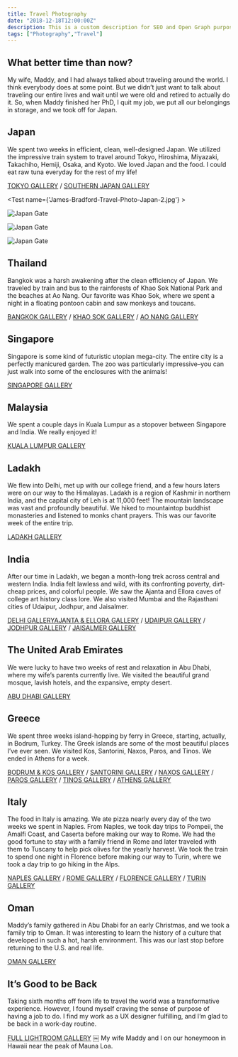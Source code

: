 ```yaml
---
title: Travel Photography
date: "2018-12-18T12:00:00Z"
description: This is a custom description for SEO and Open Graph purposes, rather than the default generated excerpt. Simply add a description field to the frontmatter.
tags: ["Photography","Travel"]
---
```



<!-- // import GatsbyImage from 'gatsby-image'
// import { GatsbyNetlifyLfsFixed, GatsbyNetlifyLfsFluid } from '../../../scripts/gatsby-image-netlify-lfs'
// import { graphql } from "gatsby" -->


## What better time than now?
My wife, Maddy, and I had always talked about traveling around the world. I think everybody does at some point. But we didn’t just want to talk about traveling our entire lives and wait until we were old and retired to actually do it. So, when Maddy finished her PhD, I quit my job, we put all our belongings in storage, and we took off for Japan.

## Japan
We spent two weeks in efficient, clean, well-designed Japan. We utilized the impressive train system to travel around Tokyo, Hiroshima, Miyazaki, Takachiho, Hemiji, Osaka, and Kyoto. We loved Japan and the food. I could eat raw tuna everyday for the rest of my life!

[TOKYO GALLERY](https://adobe.ly/2Gotu7K) / [SOUTHERN JAPAN GALLERY](https://adobe.ly/2Sqm7Tt)

<Test name={'James-Bradford-Travel-Photo-Japan-2.jpg'} >

![Japan Gate](./../../lfs-media/James-Bradford-Travel-Photo-Japan-2.jpg)

![Japan Gate](./../../lfs-media/James-Bradford-Travel-Photo-Japan-3.jpg)

![Japan Gate](./../../lfs-media/profile-pic.jpg)

</Test>

<!-- {/* <GatsbyImage fluid={GatsbyNetlifyLfsFluid({ src: props.data.JapanPhoto3.publicURL, fileName: props.data.JapanPhoto3.base, maxWidth: 630 })} backgroundColor /> */} -->

## Thailand
Bangkok was a harsh awakening after the clean efficiency of Japan. We traveled by train and bus to the rainforests of Khao Sok National Park and the beaches at Ao Nang. Our favorite was Khao Sok, where we spent a night in a floating pontoon cabin and saw monkeys and toucans.

[BANGKOK GALLERY](https://adobe.ly/2Gnv1e0) / [KHAO SOK GALLERY](https://adobe.ly/2GjKD2l) / [AO NANG GALLERY](https://adobe.ly/2GnhALi)

## Singapore
Singapore is some kind of futuristic utopian mega-city. The entire city is a perfectly manicured garden. The zoo was particularly impressive–you can just walk into some of the enclosures with the animals!

[SINGAPORE GALLERY](https://adobe.ly/2SpQDNn)

## Malaysia
We spent a couple days in Kuala Lumpur as a stopover between Singapore and India. We really enjoyed it!

[KUALA LUMPUR GALLERY](https://adobe.ly/2Sr7sr3)

## Ladakh
We flew into Delhi, met up with our college friend, and a few hours laters were on our way to the Himalayas. Ladakh is a region of Kashmir in northern India, and the capital city of Leh is at 11,000 feet! The mountain landscape was vast and profoundly beautiful. We hiked to mountaintop buddhist monasteries and listened to monks chant prayers. This was our favorite week of the entire trip.

[LADAKH GALLERY](https://adobe.ly/2SxPXFX)

## India
After our time in Ladakh, we began a month-long trek across central and western India. India felt lawless and wild, with its confronting poverty, dirt-cheap prices, and colorful people. We saw the Ajanta and Ellora caves of college art history class lore. We also visited Mumbai and the Rajasthani cities of Udaipur, Jodhpur, and Jaisalmer.

[DELHI GALLERYAJANTA & ELLORA GALLERY](https://adobe.ly/2Sr7qzr) / [UDAIPUR GALLERY](https://adobe.ly/2SmTFlD) / [JODHPUR GALLERY](https://adobe.ly/2Gmo2lz) / [JAISALMER GALLERY](https://adobe.ly/2GkYLIw) 

## The United Arab Emirates
We were lucky to have two weeks of rest and relaxation in Abu Dhabi, where my wife’s parents currently live. We visited the beautiful grand mosque, lavish hotels, and the expansive, empty desert.

[ABU DHABI GALLERY](https://adobe.ly/2SmOX7m) 

## Greece
We spent three weeks island-hopping by ferry in Greece, starting, actually, in Bodrum, Turkey. The Greek islands are some of the most beautiful places I’ve ever seen. We visited Kos, Santorini, Naxos, Paros, and Tinos. We ended in Athens for a week.

[BODRUM & KOS GALLERY](https://adobe.ly/2GnuCs0) / [SANTORINI GALLERY](https://adobe.ly/2GmnD2x) / [NAXOS GALLERY](https://adobe.ly/2GmnxrH) / [PAROS GALLERY](https://adobe.ly/2SpugYq) / [TINOS GALLERY](https://adobe.ly/2SuKFuA) / [ATHENS GALLERY](https://adobe.ly/2SmOTEE) 

## Italy
The food in Italy is amazing. We ate pizza nearly every day of the two weeks we spent in Naples. From Naples, we took day trips to Pompeii, the Amalfi Coast, and Caserta before making our way to Rome. We had the good fortune to stay with a family friend in Rome and later traveled with them to Tuscany to help pick olives for the yearly harvest. We took the train to spend one night in Florence before making our way to Turin, where we took a day trip to go hiking in the Alps.

[NAPLES GALLERY](https://adobe.ly/2SmOP7S) / [ ROME GALLERY](https://adobe.ly/2Sr6Z8h) / [FLORENCE GALLERY](https://adobe.ly/2GlpyEE) / [TURIN GALLERY](https://adobe.ly/2GpLCxJ) 

## Oman
Maddy’s family gathered in Abu Dhabi for an early Christmas, and we took a family trip to Oman. It was interesting to learn the history of a culture that developed in such a hot, harsh environment. This was our last stop before returning to the U.S. and real life.

[OMAN GALLERY](https://adobe.ly/2SmOxhi) 

## It’s Good to be Back
Taking sixth months off from life to travel the world was a transformative experience. However, I found myself craving the sense of purpose of having a job to do. I find my work as a UX designer fulfilling, and I’m glad to be back in a work-day routine.

[FULL LIGHTROOM GALLERY](https://lightroom.adobe.com/gallery/2de9ff03734e438d9982ba2b3ad4b5b8) 
￼
My wife Maddy and I on our honeymoon in Hawaii near the peak of Mauna Loa.

